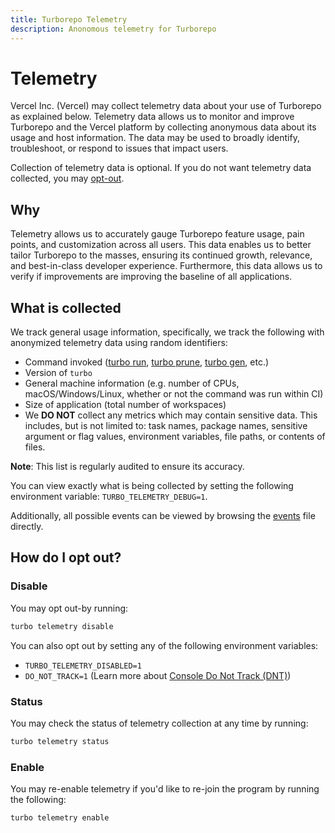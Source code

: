 ```yaml
---
title: Turborepo Telemetry
description: Anonomous telemetry for Turborepo
---
```


# Telemetry

Vercel Inc. (Vercel) may collect telemetry data about your use of Turborepo as explained below.
Telemetry data allows us to monitor and improve Turborepo and the Vercel platform by
collecting anonymous data about its usage and host information. The data may be used to broadly identify,
troubleshoot, or respond to issues that impact users.

Collection of telemetry data is optional. If you do not want telemetry data collected, you may [opt-out](#how-do-i-opt-out).

## Why

Telemetry allows us to accurately gauge Turborepo feature usage, pain points, and customization across all users.
This data enables us to better tailor Turborepo to the masses, ensuring its continued growth, relevance, and best-in-class developer experience.
Furthermore, this data allows us to verify if improvements are improving the baseline of all applications.

## What is collected

We track general usage information, specifically, we track the following with anonymized telemetry data using random identifiers:

- Command invoked ([turbo run](/repo/docs/reference/command-line-reference/run), [turbo prune](/repo/docs/reference/command-line-reference/prune), [turbo gen](/repo/docs/reference/command-line-reference/gen), etc.)
- Version of `turbo`
- General machine information (e.g. number of CPUs, macOS/Windows/Linux, whether or not the command was run within CI)
- Size of application (total number of workspaces)
- We **DO NOT** collect any metrics which may contain sensitive data. This includes, but is not limited to: task names, package names, sensitive argument or flag values, environment variables, file paths, or contents of files.

**Note**: This list is regularly audited to ensure its accuracy.

You can view exactly what is being collected by setting the following environment variable: `TURBO_TELEMETRY_DEBUG=1`.

Additionally, all possible events can be viewed by browsing the [events](https://github.com/vercel/turbo/blob/main/crates/turborepo-telemetry/src/events) file directly.

## How do I opt out?

### Disable

You may opt out-by running:

```sh
turbo telemetry disable
```

You can also opt out by setting any of the following environment variables:

- `TURBO_TELEMETRY_DISABLED=1`
- `DO_NOT_TRACK=1` (Learn more about [Console Do Not Track (DNT)](https://consoledonottrack.com/))

### Status

You may check the status of telemetry collection at any time by running:

```sh
turbo telemetry status
```

### Enable

You may re-enable telemetry if you'd like to re-join the program by running the following:

```sh
turbo telemetry enable
```
